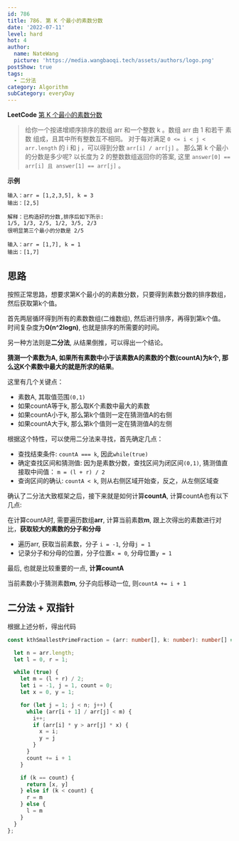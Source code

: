 ```yaml
---
id: 786
title: 786. 第 K 个最小的素数分数
date: '2022-07-11'
level: hard
hot: 4
author:
  name: NateWang
  picture: 'https://media.wangbaoqi.tech/assets/authors/logo.png'
postShow: true
tags:
  - 二分法
category: Algorithm
subCategory: everyDay
---
```




**LeetCode** [第 K 个最小的素数分数](https://leetcode.cn/problems/k-th-smallest-prime-fraction/)


> 给你一个按递增顺序排序的数组 arr 和一个整数 k 。数组 arr 由 1 和若干 素数  组成，且其中所有整数互不相同。
> 对于每对满足 `0 <= i < j < arr.length` 的 i 和 j ，可以得到分数 `arr[i] / arr[j]` 。
> 那么第 k 个最小的分数是多少呢?  以长度为 2 的整数数组返回你的答案, 这里 `answer[0] == arr[i] 且 answer[1] == arr[j]` 。


**示例**

```
输入：arr = [1,2,3,5], k = 3
输出：[2,5]

解释：已构造好的分数,排序后如下所示: 
1/5, 1/3, 2/5, 1/2, 3/5, 2/3
很明显第三个最小的分数是 2/5

输入：arr = [1,7], k = 1
输出：[1,7]
```

## 思路

按照正常思路，想要求第K个最小的的素数分数，只要得到素数分数的排序数组，然后获取第k个值。

首先两层循环得到所有的素数数组(二维数组), 然后进行排序，再得到第k个值。 时间复杂度为**O(n^2logn)**, 也就是排序的所需要的时间。


另一种方法则是**二分法**, 从结果倒推，可以得出一个结论。

**猜测一个素数为A, 如果所有素数中小于该素数A的素数的个数(countA)为k个, 那么这K个素数中最大的就是所求的结果**。

这里有几个关键点：

- 素数A, 其取值范围`(0,1)`
- 如果countA等于k, 那么取K个素数中最大的素数
- 如果countA小于k, 那么第k个值则一定在猜测值A的右侧
- 如果countA大于k, 那么第k个值则一定在猜测值A的左侧

根据这个特性，可以使用二分法来寻找，首先确定几点：

- 查找结束条件: `countA === k`, 因此`while(true)`
- 确定查找区间和猜测值: 因为是素数分数，查找区间为闭区间`(0,1)`, 猜测值直接取中间值： `m = (l + r) / 2`
- 查询区间的确认: `countA < k`, 则从右侧区域开始查，反之，从左侧区域查

确认了二分法大致框架之后，接下来就是如何计算**countA**, 计算countA也有以下几点: 

在计算countA时, 需要遍历数组**arr**, 计算当前素数**m**, 跟上次得出的素数进行对比，**获取较大的素数的分子和分母**

- 遍历arr, 获取当前素数，分子 `i = -1`, 分母`j = 1`
- 记录分子和分母的位置，分子位置`x = 0`, 分母位置`y = 1`

最后, 也就是比较重要的一点, **计算countA**

当前素数小于猜测素数**m**, 分子向后移动一位, 则`countA += i + 1`

<Processon diagramId='62d8ab6d0e3e7402d923ed28' />


## 二分法 + 双指针

根据上述分析，得出代码

```ts
const kthSmallestPrimeFraction = (arr: number[], k: number): number[] => {

  let n = arr.length;
  let l = 0, r = 1;

  while (true) {
    let m = (l + r) / 2;
    let i = -1, j = 1, count = 0;
    let x = 0, y = 1;

    for (let j = 1; j < n; j++) {
      while (arr[i + 1] / arr[j] < m) {
        i++;
        if (arr[i] * y > arr[j] * x) {
          x = i;
          y = j
        }
      }
      count += i + 1
    }

    if (k == count) {
      return [x, y]
    } else if (k < count) {
      r = m
    } else {
      l = m
    }
  }
};

```


